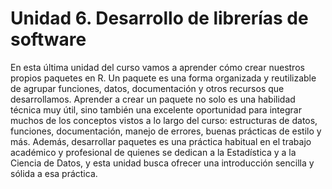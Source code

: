 ```{=latex}
\thispagestyle{primerapagina}
```

# Unidad 6. Desarrollo de librerías de software

::: {.presentacion-capitulo data-latex=""}
En esta última unidad del curso vamos a aprender cómo crear nuestros propios paquetes en R. Un paquete es una forma organizada y reutilizable de agrupar funciones, datos, documentación y otros recursos que desarrollamos. Aprender a crear un paquete no solo es una habilidad técnica muy útil, sino también una excelente oportunidad para integrar muchos de los conceptos vistos a lo largo del curso: estructuras de datos, funciones, documentación, manejo de errores, buenas prácticas de estilo y más. Además, desarrollar paquetes es una práctica habitual en el trabajo académico y profesional de quienes se dedican a la Estadística y a la Ciencia de Datos, y esta unidad busca ofrecer una introducción sencilla y sólida a esa práctica.
:::


